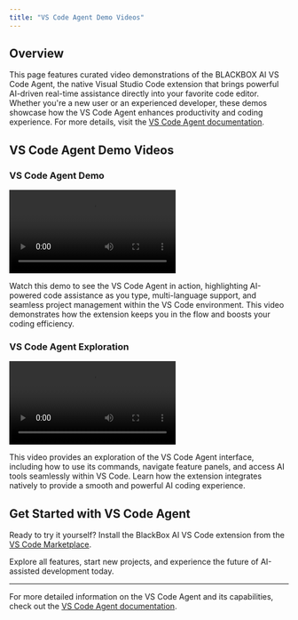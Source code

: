 ```yaml
---
title: "VS Code Agent Demo Videos"
---
```


## Overview

This page features curated video demonstrations of the BLACKBOX AI VS Code Agent, the native Visual Studio Code extension that brings powerful AI-driven real-time assistance directly into your favorite code editor. Whether you're a new user or an experienced developer, these demos showcase how the VS Code Agent enhances productivity and coding experience. For more details, visit the [VS Code Agent documentation](/features/vscode-agent/introduction).

## VS Code Agent Demo Videos

### VS Code Agent Demo

<div style={{textAlign: 'center'}}>
  <video src="/videos/vscode-agent.mp4" controls></video>
</div>

Watch this demo to see the VS Code Agent in action, highlighting AI-powered code assistance as you type, multi-language support, and seamless project management within the VS Code environment. This video demonstrates how the extension keeps you in the flow and boosts your coding efficiency.

### VS Code Agent Exploration

<div style={{textAlign: 'center'}}>
  <video src="/videos/vscode-explore.mp4" controls></video>
</div>

This video provides an exploration of the VS Code Agent interface, including how to use its commands, navigate feature panels, and access AI tools seamlessly within VS Code. Learn how the extension integrates natively to provide a smooth and powerful AI coding experience.

## Get Started with VS Code Agent

Ready to try it yourself? Install the BlackBox AI VS Code extension from the [VS Code Marketplace](https://marketplace.visualstudio.com/items?itemName=Blackboxapp.blackbox).

Explore all features, start new projects, and experience the future of AI-assisted development today.

---

For more detailed information on the VS Code Agent and its capabilities, check out the [VS Code Agent documentation](/features/vscode-agent/introduction).
